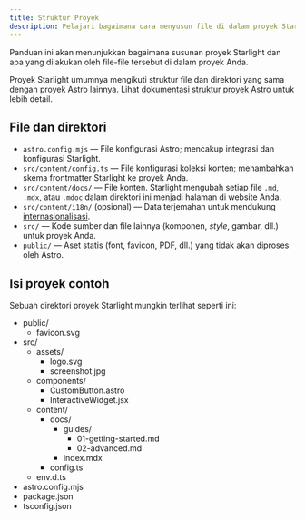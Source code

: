 ```yaml
---
title: Struktur Proyek
description: Pelajari bagaimana cara menyusun file di dalam proyek Starlight Anda
---
```


Panduan ini akan menunjukkan bagaimana susunan proyek Starlight dan apa yang dilakukan oleh file-file tersebut di dalam proyek Anda.

Proyek Starlight umumnya mengikuti struktur file dan direktori yang sama dengan proyek Astro lainnya. Lihat [dokumentasi struktur proyek Astro](https://docs.astro.build/en/core-concepts/project-structure/) untuk lebih detail.

## File dan direktori

- `astro.config.mjs` — File konfigurasi Astro; mencakup integrasi dan konfigurasi Starlight.
- `src/content/config.ts` — File konfigurasi koleksi konten; menambahkan skema frontmatter Starlight ke proyek Anda.
- `src/content/docs/` — File konten. Starlight mengubah setiap file `.md`, `.mdx`, atau `.mdoc` dalam direktori ini menjadi halaman di website Anda.
- `src/content/i18n/` (opsional) — Data terjemahan untuk mendukung [internasionalisasi](/id/guides/i18n/).
- `src/` — Kode sumber dan file lainnya (komponen, _style_, gambar, dll.) untuk proyek Anda.
- `public/` — Aset statis (font, favicon, PDF, dll.) yang tidak akan diproses oleh Astro.

## Isi proyek contoh

Sebuah direktori proyek Starlight mungkin terlihat seperti ini:


<FileTree>

- public/
  - favicon.svg
- src/
  - assets/
    - logo.svg
    - screenshot.jpg
  - components/
    - CustomButton.astro
    - InteractiveWidget.jsx
  - content/
    - docs/
      - guides/
        - 01-getting-started.md
        - 02-advanced.md
      - index.mdx
    - config.ts
  - env.d.ts
- astro.config.mjs
- package.json
- tsconfig.json

</FileTree>
